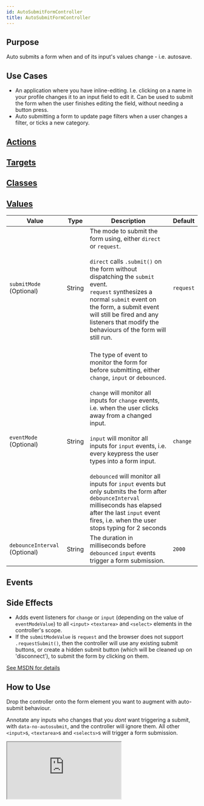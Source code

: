 ```yaml
---
id: AutoSubmitFormController
title: AutoSubmitFormController
---
```




## Purpose

Auto submits a form when and of its input's values change - i.e. autosave.

## Use Cases
- An application where you have inline-editing. I.e. clicking on a name in your profile changes it to an input field to edit it. Can be used to submit the form when the user finishes editing the field, without needing a button press.
- Auto submitting a form to update page filters when a user changes a filter, or ticks a new category.

## [Actions](https://stimulus.hotwire.dev/reference/actions)
<NoActions/>

## [Targets](https://stimulus.hotwire.dev/reference/targets)
<NoTargets/>

## [Classes](https://stimulus.hotwire.dev/reference/classes)
<NoClasses/>

## [Values](https://stimulus.hotwire.dev/reference/values)

| Value | Type | Description | Default |
| --- | --- | --- | --- |
| `submitMode` (Optional) | String | The mode to submit the form using, either `direct` or `request`. <br/><br/>`direct` calls `.submit()` on the form without dispatching the `submit` event. <br/>`request` synthesizes a normal `submit` event on the form, a submit event will still be fired and any listeners that modify the behaviours of the form will still run.<br/><br/>  | `request` |
| `eventMode` (Optional) | String | The type of event to monitor the form for before submitting, either `change`, `input` or `debounced`. <br/><br/>`change` will monitor all inputs for `change` events, i.e. when the user clicks away from a changed input.<br/><br/>`input` will monitor all inputs for `input` events, i.e. every keypress the user types into a form input.<br/><br/>`debounced` will monitor all inputs for `input` events but only submits the form after `debounceInterval` milliseconds has elapsed after the last `input` event fires, i.e.  when the user stops typing for 2 seconds | `change` |
| `debounceInterval` (Optional) | String | The duration in milliseconds before `debounced` `input` events trigger a form submission. | `2000` |

## Events
<NoEvents/>

## Side Effects

- Adds event listeners for `change` or `input` (depending on the value of `eventModeValue`) to all `<input>` `<textarea>` and `<select>` elements in the controller's scope.
- If the `submitModeValue` is `request` and the browser does not support `.requestSubmit()`, then the controller will use any existing submit buttons, or create a hidden submit button (which will be cleaned up on 'disconnect'), to submit the form by clicking on them.

[See MSDN for details](https://developer.mozilla.org/en-US/docs/Web/API/HTMLFormElement/requestSubmit)

## How to Use

Drop the controller onto the form element you want to augment with auto-submit behaviour.

Annotate any inputs who changes that you _dont_ want triggering a submit, with `data-no-autosubmit`, and the controller will ignore them.
All other `<input>`s, `<textarea>`s and `<selects>`s will trigger a form submission.

<iframe
  src="https:///stimulus-library.netlify.app/controllers/auto_submit_form_controller.html"
  style={{width: "100%", height: "500px", border: "0", borderRadius: "4px", overflow: "hidden"}}
  sandbox="allow-forms allow-modals allow-popups allow-presentation allow-same-origin allow-scripts"
/>
